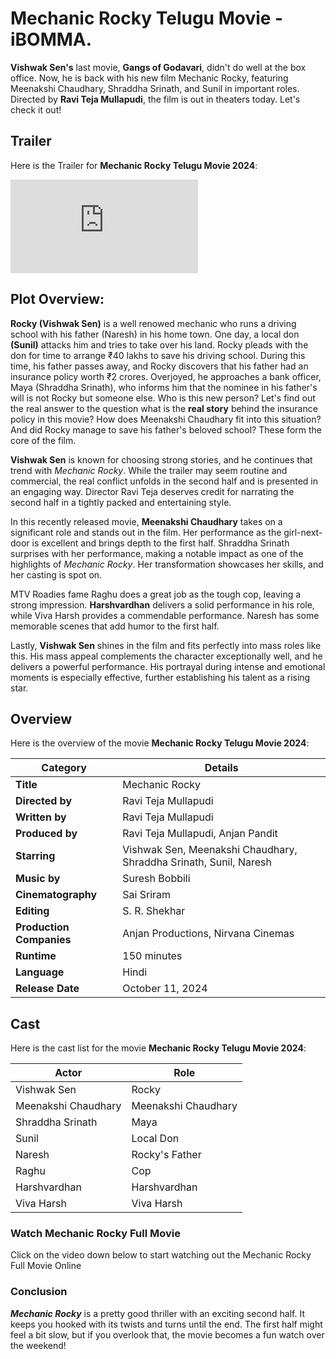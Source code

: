 


# Mechanic Rocky Telugu Movie - iBOMMA.

**Vishwak Sen's** last movie, **Gangs of Godavari**, didn't do well at the box office. Now, he is back with his new film Mechanic Rocky, featuring Meenakshi Chaudhary, Shraddha Srinath, and Sunil in important roles. Directed by **Ravi Teja Mullapudi**, the film is out in theaters today. Let's check it out!

<MDXImage
  src={SEO_OBJ.MECHANIC_ROCKY.featuredImage}
  alt={SEO_OBJ.MECHANIC_ROCKY.featuredImageAltText}
  title={SEO_OBJ.MECHANIC_ROCKY.featuredImageAltText}
  extraStyling=" !h-96 max-w-[380px] lg:min-h-[400px] lg:h-auto lg:w-2/5 m-auto"
/>

## Trailer

Here is the Trailer for **Mechanic Rocky Telugu Movie 2024**:

<iframe
  src="https://www.youtube.com/embed/ed2ppwARZy8?si=ac9nSAVRGT7pKSbA"
  title="Mechanic Rocky Telugu Trailer"
  frameborder="0"
  allow="accelerometer; autoplay; clipboard-write; encrypted-media; gyroscope; picture-in-picture; web-share"
  referrerpolicy="strict-origin-when-cross-origin"
  allowfullscreen
  className="w-full h-[300px] lg:min-h-[500px]"
></iframe>

## Plot Overview:

**Rocky (Vishwak Sen)** is a well renowed mechanic who runs a driving school with his father (Naresh) in his home town. One day, a local don **(Sunil)** attacks him and tries to take over his land. Rocky pleads with the don for time to arrange ₹40 lakhs to save his driving school. During this time, his father passes away, and Rocky discovers that his father had an insurance policy worth ₹2 crores. Overjoyed, he approaches a bank officer, Maya (Shraddha Srinath), who informs him that the nominee in his father's will is not Rocky but someone else. Who is this new person? Let's find out the real answer to the question what is the **real story** behind the insurance policy in this movie? How does Meenakshi Chaudhary fit into this situation? And did Rocky manage to save his father's beloved school? These form the core of the film.

**Vishwak Sen** is known for choosing strong stories, and he continues that trend with _Mechanic Rocky_. While the trailer may seem routine and commercial, the real conflict unfolds in the second half and is presented in an engaging way. Director Ravi Teja deserves credit for narrating the second half in a tightly packed and entertaining style.

In this recently released movie, **Meenakshi Chaudhary** takes on a significant role and stands out in the film. Her performance as the girl-next-door is excellent and brings depth to the first half. Shraddha Srinath surprises with her performance, making a notable impact as one of the highlights of _Mechanic Rocky_. Her transformation showcases her skills, and her casting is spot on.

MTV Roadies fame Raghu does a great job as the tough cop, leaving a strong impression. **Harshvardhan** delivers a solid performance in his role, while Viva Harsh provides a commendable performance. Naresh has some memorable scenes that add humor to the first half.

Lastly, **Vishwak Sen** shines in the film and fits perfectly into mass roles like this. His mass appeal complements the character exceptionally well, and he delivers a powerful performance. His portrayal during intense and emotional moments is especially effective, further establishing his talent as a rising star.

## Overview

Here is the overview of the movie **Mechanic Rocky Telugu Movie 2024**:

| **Category**             | **Details**                                                       |
| ------------------------ | ----------------------------------------------------------------- |
| **Title**                | Mechanic Rocky                                                    |
| **Directed by**          | Ravi Teja Mullapudi                                               |
| **Written by**           | Ravi Teja Mullapudi                                               |
| **Produced by**          | Ravi Teja Mullapudi, Anjan Pandit                                 |
| **Starring**             | Vishwak Sen, Meenakshi Chaudhary, Shraddha Srinath, Sunil, Naresh |
| **Music by**             | Suresh Bobbili                                                    |
| **Cinematography**       | Sai Sriram                                                        |
| **Editing**              | S. R. Shekhar                                                     |
| **Production Companies** | Anjan Productions, Nirvana Cinemas                                |
| **Runtime**              | 150 minutes                                                       |
| **Language**             | Hindi                                                             |
| **Release Date**         | October 11, 2024                                                  |

## Cast

Here is the cast list for the movie **Mechanic Rocky Telugu Movie 2024**:

| **Actor**           | **Role**            |
| ------------------- | ------------------- |
| Vishwak Sen         | Rocky               |
| Meenakshi Chaudhary | Meenakshi Chaudhary |
| Shraddha Srinath    | Maya                |
| Sunil               | Local Don           |
| Naresh              | Rocky's Father      |
| Raghu               | Cop                 |
| Harshvardhan        | Harshvardhan        |
| Viva Harsh          | Viva Harsh          |

### Watch Mechanic Rocky Full Movie

Click on the video down below to start watching out the Mechanic Rocky Full Movie Online

<VideoFrame url={SEO_OBJ.MECHANIC_ROCKY.relativeURL} />

### Conclusion

**_Mechanic Rocky_** is a pretty good thriller with an exciting second half. It keeps you hooked with its twists and turns until the end. The first half might feel a bit slow, but if you overlook that, the movie becomes a fun watch over the weekend!

